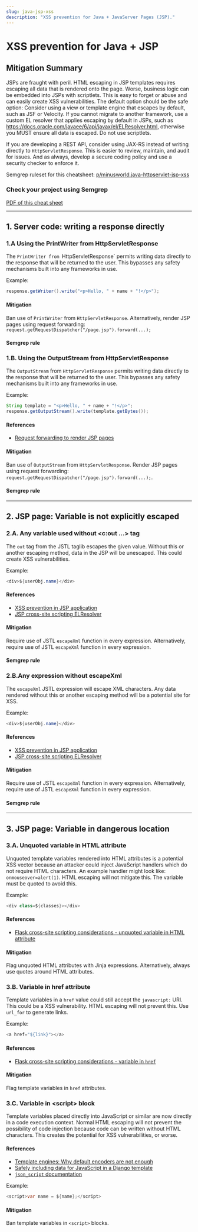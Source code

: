 ```yaml
---
slug: java-jsp-xss
description: "XSS prevention for Java + JavaServer Pages (JSP)."
---
```



# XSS prevention for Java + JSP

<XssInjectionIntro />

## Mitigation Summary

JSPs are fraught with peril. HTML escaping in JSP templates requires escaping all data that is rendered onto the page. Worse, business logic can be embedded into JSPs with scriptlets. This is easy to forget or abuse and can easily create XSS vulnerabilities. The default option should be the safe option: Consider using a view or template engine that escapes by default, such as JSF or Velocity. If you cannot migrate to another framework, use a custom EL resolver that applies escaping by default in JSPs, such as
https://docs.oracle.com/javaee/6/api/javax/el/ELResolver.html, otherwise you MUST ensure all data is escaped. Do not use scriptlets.

If you are developing a REST API, consider using JAX-RS instead of writing directly to `HttpServletResponse`. This is easier to review, maintain, and audit for issues. And as always, develop a secure coding policy and use a security checker to enforce it.

Semgrep ruleset for this cheatsheet: [p/minusworld.java-httpservlet-jsp-xss](https://semgrep.dev/p/minusworld.java-httpservlet-jsp-xss)

### Check your project using Semgrep

<RecommendedRuleSet />

[PDF of this cheat sheet](https://web-assets.r2c.dev/security-cheat-sheets/xss/r2c-security-cheat-sheet-xss-prevention-for-java-jsp.pdf)

---

## 1. Server code: writing a response directly

### 1.A Using the **PrintWriter** from **HttpServletResponse**


The `PrintWriter from `HttpServletResponse` permits writing data directly to the response that will be returned to the user. This bypasses any safety mechanisms built into any frameworks in use.

Example:

```java
response.getWriter().write("<p>Hello, " + name + "!</p>");
```

#### Mitigation

Ban use of `PrintWriter` from `HttpServletResponse`. Alternatively, render JSP pages using request forwarding: `request.getRequestDispatcher("/page.jsp").forward(...);`

#### Semgrep rule

<LinkToRegistryRule ruleId="java.lang.security.audit.xss.no-direct-response-writer.no-direct-response-writer" />

### 1.B. Using the **OutputStream** from **HttpServletResponse**

The `OutputStream` from `HttpServletResponse` permits writing data directly to the response that will be returned to the user. This bypasses any safety mechanisms built into any frameworks in use.

Example:

```java
String template = "<p>Hello, " + name + "!</p>";
response.getOutputStream().write(template.getBytes());
```

#### References

- [Request forwarding to render JSP pages](https://www.baeldung.com/jsp#forwarding)

#### Mitigation

Ban use of `OutputStream` from `HttpServletResponse`. Render JSP pages using request forwarding: `request.getRequestDispatcher("/page.jsp").forward(...);`.

#### Semgrep rule

<LinkToRegistryRule ruleId="java.lang.security.audit.xss.no-direct-response-writer.no-direct-response-writer" />

---
## 2. JSP page: Variable is not explicitly escaped

### 2.A. Any variable used without **&lt;c:out ...&gt;** tag

The `out` tag from the JSTL taglib escapes the given value. Without this or another escaping method, data in the JSP will be unescaped. This could create XSS vulnerabilities.

Example:

```java
<div>${userObj.name}</div>
```

#### References

- [XSS prevention in JSP application](https://stackoverflow.com/questions/2658922/xss-prevention-in-jsp-servlet-web-application)
- [JSP cross-site scripting ELResolver](https://pukkaone.github.io/2011/01/03/jsp-cross-site-scripting-elresolver.html)

#### Mitigation

Require use of JSTL `escapeXml` function in every expression. Alternatively, require use of JSTL `escapeXml` function in every expression.

#### Semgrep rule

<LinkToRegistryRule ruleId="java.lang.security.audit.xss.jsp.use-escapexml.use-escapexml" />

### 2.B.Any expression without **escapeXml**


The `escapeXml` JSTL expression will escape XML characters. Any data rendered without this or another escaping method will be a potential site for XSS.

Example:

```java
<div>${userObj.name}</div>
```

#### References

- [XSS prevention in JSP application](https://stackoverflow.com/questions/2658922/xss-prevention-in-jsp-servlet-web-application)
- [JSP cross-site scripting ELResolver](https://pukkaone.github.io/2011/01/03/jsp-cross-site-scripting-elresolver.html)

#### Mitigation

Require use of JSTL `escapeXml` function in every expression. Alternatively, require use of JSTL `escapeXml` function in every expression.

#### Semgrep rule

<LinkToRegistryRule ruleId="java.lang.security.audit.xss.jsp.use-escapexml.use-escapexml" />

---

## 3. JSP page: Variable in dangerous location

### 3.A. Unquoted variable in HTML attribute

Unquoted template variables rendered into HTML attributes is a potential XSS vector because an attacker could inject JavaScript handlers which do not require HTML characters. An example handler might look like: `onmouseover=alert(1)`. HTML escaping will not mitigate this. The variable must be quoted to avoid this.

Example:

```java
<div class=${classes}></div>
```

#### References

- [Flask cross-site scripting considerations - unquoted variable in HTML attribute](https://flask.palletsprojects.com/en/1.1.x/security/#cross-site-scripting-xss)

#### Mitigation

Flag unquoted HTML attributes with Jinja expressions. Alternatively, always use quotes around HTML attributes.


### 3.B. Variable in **href** attribute

Template variables in a `href` value could still accept the `javascript:` URI. This could be a XSS vulnerability. HTML escaping will not prevent this. Use `url_for` to generate links.

Example:

```java
<a href="${link}"></a>
```

#### References

- [Flask cross-site scripting considerations - variable in `href`](https://flask.palletsprojects.com/en/1.1.x/security/#cross-site-scripting-xss)

#### Mitigation

Flag template variables in `href` attributes.

### 3.C. Variable in **&lt;script&gt;** block

Template variables placed directly into JavaScript or similar are now directly in a code execution context. Normal HTML escaping will not prevent the possibility of code injection because code can be written without HTML characters. This creates the potential for XSS vulnerabilities, or worse.

#### References

- [Template engines: Why default encoders are not enough](https://www.veracode.com/blog/secure-development/nodejs-template-engines-why-default-encoders-are-not-enough)
- [Safely including data for JavaScript in a Django template](https://adamj.eu/tech/2020/02/18/safely-including-data-for-javascript-in-a-django-template/)
- [`json_script` documentation](https://docs.djangoproject.com/en/3.0/ref/templates/builtins/#json-script)

Example:

```java
<script>var name = ${name};</script>
```

#### Mitigation

Ban template variables in `<script>` blocks.

